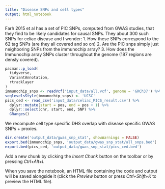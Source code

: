 ```yaml
---
title: "Disease SNPs and cell types"
output: html_notebook
---
```


Farh 2015 et al has a set of PIC SNPs, computed from GWAS studies, that they find
to be likely candidates for causal SNPs. They about 300 such SNPs for celiac disease
and I wonder:
  1. How these SNPs correspond to the 62 tag SNPs (are they all covered and so on)
  2. Are the PIC snps simply just neighboring SNPs from the immunochip array?
  3. How does the Immunochip array SNPs cluster throughout the genome (187 regions
     are densly covered).
```r
pacman::p_load(
  tidyverse,
  VariantAnnotation,
  rtracklayer
)
immunochip_snps <- readVcf('input_data/all.vcf', genome = 'GRCh37') %>% rowRanges()
seqlevelsStyle(immunochip_snps) <- 'UCSC'
pics_ced <- read_csv('input_data/celiac_PICS_result.csv') %>% 
  dplyr::mutate(start = pos, end = pos + 1) %>% 
  dplyr::select(chr, start, end, SNP) %>% 
  GRanges()
```

We recompute cell type specific DHS overlap with disease specific GWAS SNPs + proxies.

```r
dir.create('output_data/gwas_snp_stat', showWarnings = FALSE)
export.bed(immunochip_snps, 'output_data/gwas_snp_stat/all_snps.bed')
export.bed(pics_ced, 'output_data/gwas_snp_stat/pics_ced.bed')
```

Add a new chunk by clicking the *Insert Chunk* button on the toolbar or by pressing *Ctrl+Alt+I*.

When you save the notebook, an HTML file containing the code and output will be saved alongside it (click the *Preview* button or press *Ctrl+Shift+K* to preview the HTML file).
